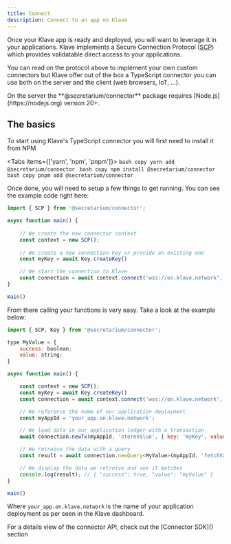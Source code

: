 ```yaml
---
title: Connect
description: Connect to an app on Klave
---
```

 
Once your Klave app is ready and deployed, you will want to leverage it in your applications.
Klave implements a Secure Connection Protocol ([SCP](../../learn/architecture#secure-connection-protocol-scp)) which provides validatable direct access to your applications.

You can read on the protocol above to implement your own custom connectors but Klave offer out of the box a TypeScript connector 
you can use both on the server and the client (web browsers, IoT, ...).

<Callout type="info" emoji="ℹ️">
    On the server the **@secretarium/connector** package requires [Node.js](https://nodejs.org) version 20+.
</Callout>

## The basics

To start using Klave's TypeScript connector you will first need to install it from NPM

<Tabs items={['yarn', 'npm', 'pnpm']}>
    <Tab value="yarn">
    ```bash copy
    yarn add @secretarium/connector
    ```
    </Tab>
    <Tab value="npm">
    ```bash copy
    npm install @secretarium/connector
    ```
    </Tab>
    <Tab value="pnpm">
    ```bash copy
    pnpm add @secretarium/connector
    ```
    </Tab>
</Tabs>

Once done, you will need to setup a few things to get running. You can see the example code right here:

```js
import { SCP } from '@secretarium/connector';

async function main() {
    
    // We create the new connector context
    const context = new SCP();
    
    // We create a new connection key or provide an existing one
    const myKey = await Key.createKey()

    // We start the connection to Klave
    const connection = await context.connect('wss://on.klave.network', myKey)
}

main()
```

From there calling your functions is very easy. Take a look at the example below:

```js
import { SCP, Key } from '@secretarium/connector';

type MyValue = {
    success: boolean;
    value: string;
}

async function main() {

    const context = new SCP();
    const myKey = await Key.createKey()
    const connection = await context.connect('wss://on.klave.network', myKey)

    // We reference the name of our application deployment
    const myAppId = 'your_app.on.klave.network';

    // We load data in our application ledger with a transaction
    await connection.newTx(myAppId, 'storeValue', { key: 'myKey', value: 'myValue' }).send()

    // We retreive the data with a query
    const result = await connection.newQuery<MyValue>(myAppId, 'fetchValue', { key: 'myKey' }).send()

    // We display the data we retreive and see it matches
    console.log(result); // { "success": true, "value": "myValue" }
}

main()
```

Where `your_app.on.klave.network` is the name of your application deployment as per seen in the Klave dashboard.

<div style={{display: "none"}}>
    For a details view of the connector API, check out the [Connector SDK]() section
</div>